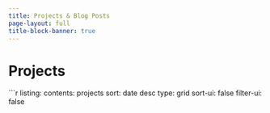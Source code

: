 ```yaml
---
title: Projects & Blog Posts
page-layout: full
title-block-banner: true
---
```


# Projects
```r
listing:
  contents: projects
  sort: date desc
  type: grid
  sort-ui: false
  filter-ui: false
